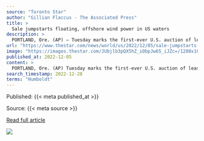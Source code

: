 ```yaml
---
source: "Toronto Star"
author: "Gillian Flaccus - The Associated Press"
title: >
  Sale jumpstarts floating, offshore wind power in US waters
description: >
  PORTLAND, Ore. (AP) — Tuesday marks the first-ever U.S. auction of leases to develop commercial-scale floating wind farms, in the deep waters off the ...
url: "https://www.thestar.com/news/world/us/2022/12/05/sale-jumpstarts-floating-offshore-wind-power-in-us-waters.html"
image: "https://images.thestar.com/JUbjlb3pQX5hZ_iObpJw65_iJZc=/1280x1024/smart/filters:cb(1670256857510):format(webp)/https://www.thestar.com/content/dam/thestar/news/world/us/2022/12/05/sale-jumpstarts-floating-offshore-wind-power-in-us-waters/2022120511128-638e178fcd26a5d1c967f828jpeg.jpg"
published_at: 2022-12-05
content: >
  PORTLAND, Ore. (AP) Tuesday marks the first-ever U.S. auction of leases to develop commercial-scale floating wind farms, in the deep waters off the West Coast.  The live, online auction for the five … [+7605 chars]
search_timestamp: 2022-12-28
terms: "Humboldt"
---
```



Published: {{< meta published_at >}}


Source: {{< meta source >}}


[Read full article]({{< meta url >}})



![](`r rmarkdown::metadata$image[1]`)
